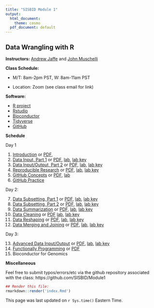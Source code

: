 ```yaml
---
title: "SISBID Module 1"
output:
  html_document:
    theme: cosmo
  pdf_document: default
---
```


## Data Wrangling with R

**Instructors:** [Andrew Jaffe](http://www.aejaffe.com/) and [John Muschelli](http://johnmuschelli.com/)

**Class Schedule:**

* M/T: 8am-2pm PST, W: 8am-11am PST

* Location: Zoom (see class email for link)

**Software:**

* [R project](http://www.r-project.org/)
* [Rstudio](http://www.rstudio.com/)
* [Bioconductor](http://bioconductor.org/)
* [Tidyverse](https://www.tidyverse.org/)
* [GitHub](https://github.com/)

<!--
**Resources:**

* [Rstudio Cloud Class Project Homepage](https://rstudio.cloud/spaces/21228/projects)
* [Rstudio's cheatsheets](http://www.rstudio.com/resources/cheatsheets/) 
* [R for Data Science](http://r4ds.had.co.nz/)
* [JHU Cloud-Based Data Science](https://leanpub.com/universities/set/jhu/cloud-based-data-science)
* [Git for Humans](https://speakerdeck.com/alicebartlett/git-for-humans)
* [GitHub Labs](https://lab.github.com/)
* [swirl](http://swirlstats.com/)
* [Datacamp](http://datacamp.com/)

Please read this to setup your installation of R, git, and install required R packages
https://github.com/SISBID/Module1/blob/gh-pages/getting_started.md
--> 

**Schedule**

Day 1

1. [Introduction](https://docs.google.com/presentation/d/1-j8KAkDUiYWoTpuSaRZqUBE47LhZVThicjSHPWEXGVQ/edit?usp=sharing) or [PDF](lecture_notes/sisbid_intro_2020.pdf), 
2. [Data Input, Part 1](lecture_notes/Data_IO_Part1.html) or [PDF](lecture_notes/Data_IO_Part1.pdf), [lab](labs/data-io-lab-part1.Rmd), [lab key](labs/data-io-lab-part1-key.Rmd)
3. [Data Input/Output, Part 2](lecture_notes/Data_IO_Part2.html) or [PDF](lecture_notes/Data_IO_Part2.pdf), [lab](labs/data-io-lab-part1.Rmd), [lab key](labs/data-io-lab-part2-key.Rmd)
4. [Reproducible Research](https://docs.google.com/presentation/d/1OAUbr-41EgwlSq0ZB-Edj_e0ix5I13pM3C_dfQ-W-Gw/edit?usp=sharing) or [PDF](lecture_notes/sisbid_rep_research_2020.pdf), [lab](labs/rmarkdown-lab.Rmd), [lab key](labs/rmarkdown-lab-key.Rmd)
5. [GitHub Concepts](https://docs.google.com/presentation/d/1wCJnKaYbtw9_U3AFoHbWWcTfh3oVZxqHD_N9o_eRQhA/edit?usp=sharing) or [PDF](lecture_notes/sisbid_github_2020.pdf), [lab](https://lab.github.com/githubtraining/introduction-to-github)
6. [GitHub Practice](https://guides.github.com/activities/hello-world/)

Day 2: 

7. [Data Subsetting, Part 1](lecture_notes/Data_Subsetting_Part1.html) or [PDF](lecture_notes/Data_Subsetting_Part1.pdf), [lab](labs/data-subsetting-lab-part1.Rmd), [lab key](labs/data-subsetting-lab-part2-key.Rmd)
8. [Data Subsetting, Part 2](lecture_notes/Data_Subsetting_Part2.html) or [PDF](lecture_notes/Data_Subsetting_Part2.pdf), [lab](labs/data-subsetting-lab-part2.Rmd), [lab key](labs/data-subsetting-lab-part2-key.Rmd)
9. [Data Summarization](lecture_notes/Data_Summarization.html) or [PDF](lecture_notes/Data_Summarization.pdf), [lab](labs/data-summarization-lab.Rmd), [lab key](labs/data-summarization-lab-key.Rmd)
10. [Data Cleaning](lecture_notes/Data_Cleaning.html) or [PDF](lecture_notes/Data_Cleaning.pdf) [lab](labs/data-cleaning-lab.Rmd), [lab key](labs/data-cleaning-lab-key.Rmd)
11. [Data Reshaping](lecture_notes/Data_Reshaping.html) or [PDF](lecture_notes/Data_Reshaping.pdf), [lab](labs/data-reshaping-lab.Rmd), [lab key](labs/data-reshaping-lab-key.Rmd)
12. [Data Merging and Joining](lecture_notes/Merging_Join.html) or [PDF](lecture_notes/Merging_Join.pdf), [lab](labs/merging-lab.Rmd), [lab key ](labs/merging-lab-key.Rmd)

Day 3: 

13. [Advanced Data Input/Output](lecture_notes/Advanced_Data_IO.html) or [PDF](lecture_notes/Advanced_Data_IO.pdf), [lab](labs/advanced-io-lab.Rmd),  [lab key](labs/advanced-io-lab-key.Rmd)
14. [Functionally Programming](lecture_notes/Functional_Programming.html) or [PDF](lecture_notes/Functional_Programming.pdf)
15. Bioconductor for Genomics

<!--

| Day  | Date  |  Session | Resources  |  Description |
|----|------------|--------------|---------------------|--------------------------------------|
| 1 | 2019-07-15 | 8:30AM - 10:00AM |[Welcome and motivation](https://docs.google.com/presentation/d/109XPCQZXyooZQia33Lp0jpZxtWg5hCHw0LdnBedozwY/edit?usp=sharing), [PDF](lecture_notes/sisbid_intro.pdf)|Why you're here|
| 1 | 2019-07-15 | 8:30AM - 10:00AM | [Who assessment](https://bit.ly/2xLMh7l) | Who is here|
| 1 | 2019-07-15 | 8:30AM - 10:00AM | [Skills assessment](https://bit.ly/2YUy4B0), [Skills Notebook](labs/skills_notebook.Rmd) | What do we already know?|
| 1 | 2019-07-15 | 8:30AM - 10:00AM |[Data brainstorming](https://bit.ly/2LXhVap) | What data do we know about?|
|1 | --- | 10:00AM - 10:30AM | Break | --- |
|1 | 2019-07-15 | 10:30AM - 12:00PM | [Rep. Research/Version Control](https://docs.google.com/presentation/d/1JssHYRDGWM6L7hFtgs5XrBBUFvWHh8aHlTGotRIFs9Q/edit?usp=sharing) [PDF](lecture_notes/sisbid_intro.pdf)| Getting organized |
|1 | 2019-07-15 | 10:30AM - 12:00PM | [Git Course](https://www.katacoda.com/courses/git) | How to try git|
|1 | --- | 12:00PM - 1:30PM | Lunch | --- |
|1 | 2019-07-15 | 1:30PM - 3:00PM | [Install Git/Github](http://stat545.com/git00_index.html) | How to install git/github|
|1 | 2019-07-15 | 1:30PM - 3:00PM | [Github lab](labs/github-lab.md) | Practicing git/github|
|1 | --- | 3:00PM - 3:30PM | Break | --- |
|1 | 2019-07-15 | 3:30PM - 5:00PM | [Data I/O](lecture_notes/Data_IO_and_structure.html), [PDF](lecture_notes/Data_IO_and_structure.pdf) | Data import and classes |
|1 | 2019-07-15 | 3:30PM - 5:00PM | [Import Lab](labs/data-io-lab.Rmd), [Import Key](labs/data-io-lab-key.html) |---|
|----|------------|--------------|---------------------|--------------------------------------|
|2 | 2019-07-16 | 8:30AM - 10:00AM |[Subsetting](lecture_notes/Subsetting_Data_in_R.html), [PDF](lecture_notes/Subsetting_Data_in_R.pdf), [Lab](labs/subsetting-data-lab.Rmd),[Key](labs/subsetting-data-lab-key.Rmd)|How to select data|
|2 | --- | 10:00AM - 10:30AM | Break | --- |
|2 | 2019-7-16 | 10:30AM - 12:00PM | [Advanced data IO](https://docs.google.com/presentation/d/1K-TxNcPg1qugUABMH5LATh2AqBPLVTplLfQ8aBUasD0/edit?usp=sharing),[PDF](lecture_notes/sisbid-advanced-io.pdf) [Lab](labs/web-api-lab.Rmd) | Different ways of accessing big data|
|2 | --- | 12:00PM - 1:30PM | Lunch| --- |
|2 | 2019-07-16 | 12:00PM - 1:30PM | [Cleaning data](lecture_notes/Data_Cleaning.html), [PDF](lecture_notes/Data_Cleaning.pdf),[Lab](labs/data-cleaning-lab.Rmd), [Key](labs/data-cleaning-lab-key.html)| Cleaning Data |
|2 | --- | 3:00PM - 3:30PM | Break | --- |
|2 | 2019-07-16 | 3:30PM-5:00PM | [Manipulation/Summarization](https://docs.google.com/presentation/d/1YI91J4sDsIFC48PXJcpU1e_ICfT4qnNrh_zlK4GpSNw/edit?usp=sharing) [PDF](lecture_notes/sisbid-manipulation.pdf)| 
|----|------------|--------------|---------------------|--------------------------------------|
|3 | 2019-07-17 | 8:30AM-10:00AM | [Databases](https://docs.google.com/presentation/d/11vCz5KrS2uKhr1rOlmeVzXGslkz5IKoEjgMTgpaK5ds/edit?usp=sharing) [Reshaping](lecture_notes/Manipulating_Data_in_R.html),[PDF](lecture_notes/Manipulating_Data_in_R.pdf), [Lab](labs/Manipulating_Data_in_R_Lab.Rmd), [Key](labs/Manipulating_Data_in_R_Lab_Key.html) |  |
|3 | --- | 3:00PM - 3:30PM | Break | --- |
|3 | 2019-07-17 | 10:30AM-12:00PM | [Big Data "Tricks"](lecture_notes/Big_Data_Tricks.html), [PDF](lecture_notes/R_Big_Data_Tricks.pdf),[Cloud](https://rstudio.cloud/spaces/21228/project/415321) |   | 
|3 | 2019-07-17 | 10:30AM-12:00PM |  [Slides](https://docs.google.com/presentation/d/1L2bK_4zEvvbOoPzo2g-mGXlugXjCEi-QIui8DgAUpvQ/edit?usp=sharing) [lab](labs/final_lab.Rmd) | Putting it all together  | 
<!--|3 | 2019-07-17 | 1:30PM-3:00PM | [Project](labs/data-cleaning-lab.Rmd), [Key](labs/data-cleaning-lab-key.Rmd) |   |  -->

**Miscellaneous**

Feel free to submit typos/errors/etc via the github repository associated with the class: 
https://github.com/SISBID/Module1

```r
## Render this file:
rmarkdown::render('index.Rmd')
```

This page was last updated on `r Sys.time()` Eastern Time.
